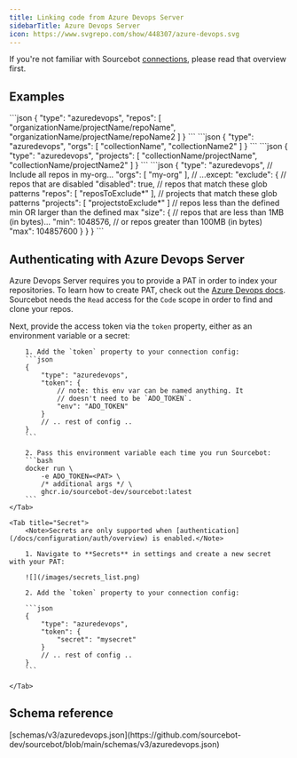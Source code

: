 ```yaml
---
title: Linking code from Azure Devops Server
sidebarTitle: Azure Devops Server
icon: https://www.svgrepo.com/show/448307/azure-devops.svg
---
```



If you're not familiar with Sourcebot [connections](/docs/connections/overview), please read that overview first.

## Examples

<AccordionGroup>
    <Accordion title="Sync individual repos">
        ```json
        {
            "type": "azuredevops",
            "repos": [
                "organizationName/projectName/repoName",
                "organizationName/projectName/repoName2
            ]
        }
        ```
    </Accordion>
    <Accordion title="Sync all repos in a collection">
        ```json
        {
            "type": "azuredevops",
            "orgs": [
                "collectionName",
                "collectionName2"
            ]
        }
        ```
    </Accordion>
    <Accordion title="Sync all repos in a project">
        ```json
        {
            "type": "azuredevops",
            "projects": [
                "collectionName/projectName",
                "collectionName/projectName2"
            ]
        }
        ```
    </Accordion>
    <Accordion title="Exclude repos from syncing">
        ```json
        {
            "type": "azuredevops",
            // Include all repos in my-org...
            "orgs": [
                "my-org"
            ],
            // ...except:
            "exclude": {
                // repos that are disabled 
                "disabled": true,
                // repos that match these glob patterns
                "repos": [
                    "reposToExclude*"
                ],
                // projects that match these glob patterns
                "projects": [
                    "projectstoExclude*"
                ]
                // repos less than the defined min OR larger than the defined max
                "size": {
                    // repos that are less than 1MB (in bytes)...
                    "min": 1048576,
                    // or repos greater than 100MB (in bytes)
                    "max": 104857600 
                }
            }
        }
        ```
    </Accordion>
</AccordionGroup>

## Authenticating with Azure Devops Server

Azure Devops Server requires you to provide a PAT in order to index your repositories. To learn how to create PAT, check out the [Azure Devops docs](https://learn.microsoft.com/en-us/azure/devops/organizations/accounts/use-personal-access-tokens-to-authenticate?view=azure-devops&tabs=Windows).
Sourcebot needs the `Read` access for the `Code` scope in order to find and clone your repos.

Next, provide the access token via the `token` property, either as an environment variable or a secret:

<Tabs>
    <Tab title="Environment Variable">

        1. Add the `token` property to your connection config:
        ```json
        {
            "type": "azuredevops",
            "token": {
                // note: this env var can be named anything. It
                // doesn't need to be `ADO_TOKEN`.
                "env": "ADO_TOKEN"
            }
            // .. rest of config ..
        }
        ```

        2. Pass this environment variable each time you run Sourcebot:
        ```bash
        docker run \
            -e ADO_TOKEN=<PAT> \
            /* additional args */ \
            ghcr.io/sourcebot-dev/sourcebot:latest
        ```
    </Tab>

    <Tab title="Secret">
        <Note>Secrets are only supported when [authentication](/docs/configuration/auth/overview) is enabled.</Note>

        1. Navigate to **Secrets** in settings and create a new secret with your PAT:

        ![](/images/secrets_list.png)

        2. Add the `token` property to your connection config:

        ```json
        {
            "type": "azuredevops",
            "token": {
                "secret": "mysecret"
            }
            // .. rest of config ..
        }
        ```

    </Tab>
</Tabs>

## Schema reference

<Accordion title="Reference">
[schemas/v3/azuredevops.json](https://github.com/sourcebot-dev/sourcebot/blob/main/schemas/v3/azuredevops.json)

<AzureDevopsSchema />

</Accordion>